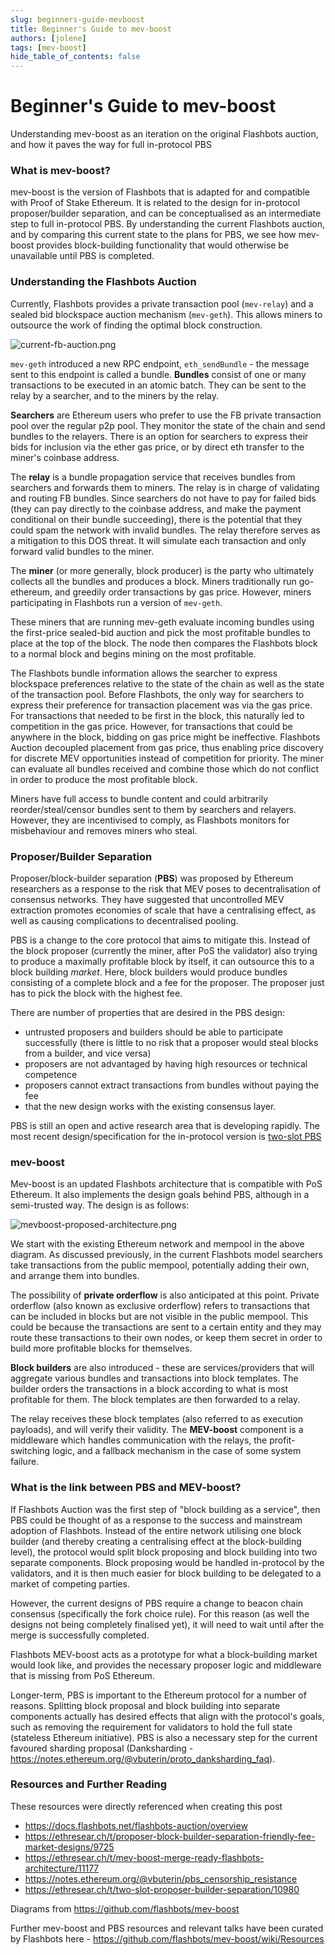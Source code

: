 ```yaml
---
slug: beginners-guide-mevboost
title: Beginner's Guide to mev-boost
authors: [jolene]
tags: [mev-boost]
hide_table_of_contents: false
---
```


# Beginner's Guide to mev-boost

Understanding mev-boost as an iteration on the original Flashbots auction, and how it paves the way for full in-protocol PBS

<!--truncate-->

### What is mev-boost?
mev-boost is the version of Flashbots that is adapted for and compatible with Proof of Stake Ethereum. It is related to the design for in-protocol proposer/builder separation, and can be conceptualised as an intermediate step to full in-protocol PBS. By understanding the current Flashbots auction, and by comparing this current state to the plans for PBS, we see how mev-boost provides block-building functionality that would otherwise be unavailable until PBS is completed.

### Understanding the Flashbots Auction
Currently, Flashbots provides a private transaction pool (`mev-relay`) and a sealed bid blockspace auction mechanism (`mev-geth`). This allows miners to outsource the work of finding the optimal block construction.

<div style={{textAlign: 'center'}}>

![current-fb-auction.png](/img/current-fb-auction.png)

</div>

`mev-geth` introduced a new RPC endpoint, `eth_sendBundle` - the message sent to this endpoint is called a bundle. **Bundles** consist of one or many transactions to be executed in an atomic batch. They can be sent to the relay by a searcher, and to the miners by the relay.

**Searchers** are Ethereum users who prefer to use the FB private transaction pool over the regular p2p pool. They monitor the state of the chain and send bundles to the relayers. There is an option for searchers to express their bids for inclusion via the ether gas price, or by direct eth transfer to the miner's coinbase address.

The **relay** is a bundle propagation service that receives bundles from searchers and forwards them to miners. The relay is in charge of validating and routing FB bundles. Since searchers do not have to pay for failed bids (they can pay directly to the coinbase address, and make the payment conditional on their bundle succeeding), there is the potential that they could spam the network with invalid bundles. The relay therefore serves as a mitigation to this DOS threat. It will simulate each transaction and only forward valid bundles to the miner.

The **miner** (or more generally, block producer) is the party who ultimately collects all the bundles and produces a block. Miners traditionally run go-ethereum, and greedily order transactions by gas price. However, miners participating in Flashbots run a version of `mev-geth`.

These miners that are running mev-geth evaluate incoming bundles using the first-price sealed-bid auction and pick the most profitable bundles to place at the top of the block. The node then compares the Flashbots block to a normal block and begins mining on the most profitable.

The Flashbots bundle information allows the searcher to express blockspace preferences relative to the state of the chain as well as the state of the transaction pool. Before Flashbots, the only way for searchers to express their preference for transaction placement was via the gas price. For transactions that needed to be first in the block, this naturally led to competition in the gas price. However, for transactions that could be anywhere in the block, bidding on gas price might be ineffective. Flashbots Auction decoupled placement from gas price, thus enabling price discovery for discrete MEV opportunities instead of competition for priority. The miner can evaluate all bundles received and combine those which do not conflict in order to produce the most profitable block.

Miners have full access to bundle content and could arbitrarily reorder/steal/censor bundles sent to them by searchers and relayers. However, they are incentivised to comply, as Flashbots monitors for misbehaviour and removes miners who steal.

### Proposer/Builder Separation
Proposer/block-builder separation (**PBS**) was proposed by Ethereum researchers as a response to the risk that MEV poses to decentralisation of consensus networks. They have suggested that uncontrolled MEV extraction promotes economies of scale that have a centralising effect, as well as causing complications to decentralised pooling.

PBS is a change to the core protocol that aims to mitigate this. Instead of the block proposer (currently the miner, after PoS the validator) also trying to produce a maximally profitable block by itself, it can outsource this to a block building *market*. Here, block builders would produce bundles consisting of a complete block and a fee for the proposer. The proposer just has to pick the block with the highest fee.

There are number of properties that are desired in the PBS design:
- untrusted proposers and builders should be able to participate successfully (there is little to no risk that a proposer would steal blocks from a builder, and vice versa)
- proposers are not advantaged by having high resources or technical competence
- proposers cannot extract transactions from bundles without paying the fee
- that the new design works with the existing consensus layer.

PBS is still an open and active research area that is developing rapidly. The most recent design/specification for the in-protocol version is [two-slot PBS](https://ethresear.ch/t/two-slot-proposer-builder-separation/10980)

### mev-boost
Mev-boost is an updated Flashbots architecture that is compatible with PoS Ethereum. It also implements the design goals behind PBS, although in a semi-trusted way. The design is as follows: 

<div style={{textAlign: 'center'}}>

![mevboost-proposed-architecture.png](/img/mevboost-proposed-architecture.png)

</div>

We start with the existing Ethereum network and mempool in the above diagram. As discussed previously, in the current Flashbots model searchers take transactions from the public mempool, potentially adding their own, and arrange them into bundles.

The possibility of **private orderflow** is also anticipated at this point. Private orderflow (also known as exclusive orderflow) refers to transactions that can be included in blocks but are not visible in the public mempool. This could be because the transactions are sent to a certain entity and they may route these transactions to their own nodes, or keep them secret in order to build more profitable blocks for themselves.

**Block builders** are also introduced - these are services/providers that will aggregate various bundles and transactions into block templates. The builder orders the transactions in a block according to what is most profitable for them. The block templates are then forwarded to a relay.

The relay receives these block templates (also referred to as execution payloads), and will verify their validity. The **MEV-boost** component is a middleware which handles communication with the relays, the profit-switching logic, and a fallback mechanism in the case of some system failure.

### What is the link between PBS and MEV-boost?
If Flashbots Auction was the first step of "block building as a service", then PBS could be thought of as a response to the success and mainstream adoption of Flashbots. Instead of the entire network utilising one block builder (and thereby creating a centralising effect at the block-building level), the protocol would split block proposing and block building into two separate components. Block proposing would be handled in-protocol by the validators, and it is then much easier for block building to be delegated to a market of competing parties.

However, the current designs of PBS require a change to beacon chain consensus (specifically the fork choice rule). For this reason (as well the designs not being completely finalised yet), it will need to wait until after the merge is successfully completed.

Flashbots MEV-boost acts as a prototype for what a block-building market would look like, and provides the necessary proposer logic and middleware that is missing from PoS Ethereum.

Longer-term, PBS is important to the Ethereum protocol for a number of reasons. Splitting block proposal and block building into separate components actually has desired effects that align with the protocol's goals, such as removing the requirement for validators to hold the full state (stateless Ethereum initiative). PBS is also a necessary step for the current favoured sharding proposal (Danksharding - https://notes.ethereum.org/@vbuterin/proto_danksharding_faq).

### Resources and Further Reading

These resources were directly referenced when creating this post
- https://docs.flashbots.net/flashbots-auction/overview
- https://ethresear.ch/t/proposer-block-builder-separation-friendly-fee-market-designs/9725
- https://ethresear.ch/t/mev-boost-merge-ready-flashbots-architecture/11177
- https://notes.ethereum.org/@vbuterin/pbs_censorship_resistance
- https://ethresear.ch/t/two-slot-proposer-builder-separation/10980

Diagrams from https://github.com/flashbots/mev-boost

Further mev-boost and PBS resources and relevant talks have been curated by Flashbots here - https://github.com/flashbots/mev-boost/wiki/Resources
